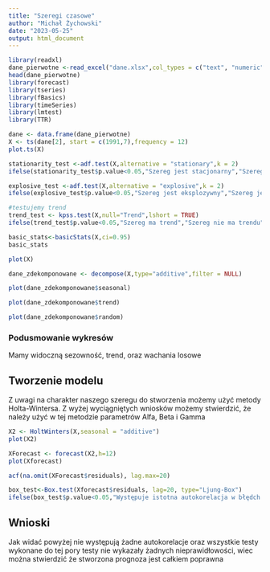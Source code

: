 ```yaml
---
title: "Szeregi czasowe"
author: "Michał Żychowski"
date: "2023-05-25"
output: html_document
---
```






```r
library(readxl)
dane_pierwotne <-read_excel("dane.xlsx",col_types = c("text", "numeric"))
head(dane_pierwotne)
library(forecast)
library(tseries)
library(fBasics)
library(timeSeries)
library(lmtest)
library(TTR)
```




```r
dane <- data.frame(dane_pierwotne)
X <- ts(dane[2], start = c(1991,7),frequency = 12)
plot.ts(X)
```




```r
stationarity_test <-adf.test(X,alternative = "stationary",k = 2)
ifelse(stationarity_test$p.value<0.05,"Szereg jest stacjonarny","Szereg jest niestacjonarny")

explosive_test <-adf.test(X,alternative = "explosive",k = 2)
ifelse(explosive_test$p.value<0.05,"Szereg jest eksplozywny","Szereg jest nieeksplozywny")
```




```r
#testujemy trend
trend_test <- kpss.test(X,null="Trend",lshort = TRUE)
ifelse(trend_test$p.value<0.05,"Szereg ma trend","Szereg nie ma trendu")
```




```r
basic_stats<-basicStats(X,ci=0.95)
basic_stats
```




```r
plot(X)
```




```r
dane_zdekomponowane <- decompose(X,type="additive",filter = NULL)
```




```r
plot(dane_zdekomponowane$seasonal)
```




```r
plot(dane_zdekomponowane$trend)
```



```r
plot(dane_zdekomponowane$random)
```

### Podusmowanie wykresów

Mamy widoczną sezowność, trend, oraz wachania losowe

## Tworzenie modelu

Z uwagi na charakter naszego szeregu do stworzenia możemy użyć metody Holta-Wintersa. Z wyżej wyciągniętych wniosków możemy stwierdzić, że należy użyć w tej metodzie parametrów Alfa, Beta i Gamma

```r
X2 <- HoltWinters(X,seasonal = "additive")
plot(X2)
```



```r
XForecast <- forecast(X2,h=12)
plot(Xforecast)
```



```r
acf(na.omit(XForecast$residuals), lag.max=20)

box_test<-Box.test(Xforecast$residuals, lag=20, type="Ljung-Box")
ifelse(box_test$p.value<0.05,"Występuje istotna autokorelacja w błędch prognozy","Zerowa autokorelacja w błędach prognozy")
```

## Wnioski

Jak widać powyżej nie występują żadne autokorelacje oraz wszystkie testy wykonane do tej pory testy nie wykazały żadnych nieprawidłowości, wiec można stwierdzić że stworzona prognoza jest całkiem poprawna

